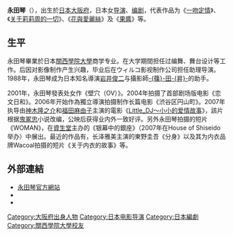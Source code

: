 '''永田琴'''（{{bd|1970年|1月30日|catIdx=Nagata, Koto}}），出生於[[日本|日本]][[大阪府|大阪府]]，日本女[[导演|导演]]、[[编剧|编剧]]，代表作品为《[[一吻定情|一吻定情]]》、《[[关于莉莉周的一切|关于莉莉周的一切]]》、《[[花與愛麗絲|花與愛麗絲]]》及《[[果醬|果醬]]》等。

== 生平 ==
永田琴畢業於日本[[關西學院大學|關西學院大學]]商学专业。在大学期間担任过编舞、舞台设计等工作。后因对影像制作产生兴趣，毕业后在ウィルコ影视制作公司担任助理导演。1988年，永田琴成为日本知名導演[[岩井俊二|岩井俊二]]与攝影師[[篠田昇|-{篠}-田-{昇}-]]的助手。

2001年，永田琴發表处女作《壁穴（OV）》。2004年拍摄了首部剧场版电影《恋文日和》。2006年开始作為獨立導演拍摄制作长篇电影《渋谷区円山町》。2007年执导由[[神木隆之介|神木隆之介]]和[[福田麻由子|福田麻由子]]主演的電影《[[Little_DJ～小小的爱情故事|Little_DJ～小小的爱情故事]]》，該片根据[[鬼冢忠|鬼冢忠]]小说改编，公映后获得业内外一致好评。另外永田琴拍摄的短片《WOMAN》，在[[資生堂|資生堂]]主办的《银幕中的銀座》（2007年在House of Shiseido举办）中展出。最近的作品有，长泽雅美主演的東野圭吾《分身》以及其为内衣品牌Wacoal拍摄的短片《关于内衣的故事》等。

==外部連結==
*[http://www.kotonagata.com/ 永田琴官方網站] {{Wayback|url=http://www.kotonagata.com/ |date=20201123191732 }}
*{{Sinaweibo|kotonagata}}
* {{imdb name | id=1886218 | name=永田琴}}

{{DEFAULTSORT:Nagata, Koto}}

[[Category:大阪府出身人物|Category:大阪府出身人物]]
[[Category:日本电影导演|Category:日本电影导演]]
[[Category:日本編劇|Category:日本編劇]]
[[Category:關西學院大學校友|Category:關西學院大學校友]]